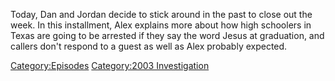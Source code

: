 {{DEFAULTSORT:
    #_EPISODE_0761:December 11, 2003
}}{{Episode
    | title           = December 11, 2003
    | caption         = Listen to this episode on [https://knowledgefight.libsyn.com/761-december-11-2003 Libsyn] [https://open.spotify.com/episode/74P4zUZtWTbsBULQI9kdkY Spotify], Read the [[Transcript/761: December 11, 2003|Unofficial Transcript]], View discussion on [https://reddit.com/zyqyka Reddit]
    | episodeNumber   = 761
    | length          = 01:11:42
    | airDate         = December 30, 2022
    | coverageDate    = December 11, 2003
    | episodeType     = [[:Category:2003 Investigation|2003 Investigation]]
    | previousEpisode = [[760: December 9-10, 2003]]
    | nextEpisode     = [[762: December 31, 2022]]
}}

{{Stub}}

Today, Dan and Jordan decide to stick around in the past to close out the week.  In this installment, Alex explains more about how high schoolers in Texas are going to be arrested if they say the word Jesus at graduation, and callers don't respond to a guest as well as Alex probably expected.

[[Category:Episodes]]
[[Category:2003 Investigation]]
